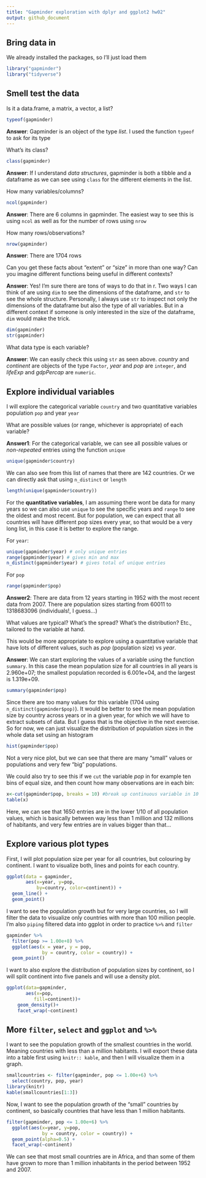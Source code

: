 ```yaml
---
title: "Gapminder exploration with dplyr and ggplot2 hw02"
output: github_document
---
```


## Bring data in

We already installed the packages, so I'll just load them
```r
library("gapminder")
library("tidyverse")
```

## Smell test the data

Is it a data.frame, a matrix, a vector, a list?
```r
typeof(gapminder)
```
**Answer**: Gapminder is an object of the type *list*. I used the function `typeof` to ask for its type

What’s its class?
```r
class(gapminder)
```
**Answer**: If I understand *data structures*, gapminder is both a tibble and a dataframe as we can see using `class` for the different elements in the list.

How many variables/columns?
```r
ncol(gapminder)
```
**Answer**: There are 6 columns in gapminder. The easiest way to see this is using `ncol` as well as for the number of rows using `nrow`

How many rows/observations?
```r
nrow(gapminder)
```
**Answer**: There are 1704 rows

Can you get these facts about “extent” or “size” in more than one way? Can you imagine different functions being useful in different contexts?

**Answer**: Yes! I'm sure there are tons of ways to do that in r. Two ways I can think of are using `dim` to see the dimensions of the dataframe, and `str` to see the whole structure.
Personally, I always use `str` to inspect not only the dimensions of the dataframe but also the type of all variables. But in a different context if someone is only interested in the size of the dataframe, `dim` would make the trick.
```r
dim(gapminder)
str(gapminder)
```

What data type is each variable?

**Answer**: We can easily check this using `str` as seen above. *country* and *continent* are objects of the type `Factor`, *year* and *pop* are `integer`, and *lifeExp* and *gdpPercap* are `numeric`.


## Explore individual variables
I will explore the categorical variable `country` and two quantitative variables population `pop` and year `year`

What are possible values (or range, whichever is appropriate) of each variable?

**Answer1**: For the categorical variable, we can see all possible values or *non-repeated* entries using the function `unique`

```r
unique(gapminder$country)
```

We can also see from this list of names that there are 142 countries. Or we can directly ask that using `n_distinct` or `length`
```r
length(unique(gapminder$country))
```

For the **quantitative variables**, I am assuming there wont be data for many years so we can also use `unique` to see the specific years and `range` to see the oldest and most recent. But for population, we can expect that all countries will have different pop sizes every year, so that would be a very long list, in this case it is better to explore the range.

For `year`:
```r
unique(gapminder$year) # only unique entries
range(gapminder$year) # gives min and max
n_distinct(gapminder$year) # gives total of unique entries
```

For `pop`
```r
range(gapminder$pop)
```

**Answer2**: There are data from 12 years starting in 1952 with the most recent data from 2007.
There are population sizes starting from 60011 to 1318683096 (individuals!, I guess...)


What values are typical? What’s the spread? What’s the distribution? Etc., tailored to the variable at hand.

This would be more appropriate to explore using a quantitative variable that have lots of different values, such as *pop* (population size) vs *year*.

**Answer**: We can start exploring the values of a variable using the function `summary`. In this case the mean population size for all countries in all years is 2.960e+07; the smallest population recorded is 6.001e+04, and the largest is 1.319e+09.

```r
summary(gapminder$pop)
```

Since there are too many values for this variable (1704 using `n_distinct(gapminder$pop)`). It would be better to see the mean population size by country across years or in a given year, for which we will have to extract subsets of data. But I guess that is the objective in the next exercise. So for now, we can just visualize the distribution of population sizes in the whole data set using an histogram

```r
hist(gapminder$pop)
```

Not a very nice plot, but we can see that there are many "small" values or populations and very few "big" populations.

We could also try to see this if we `cut` the variable *pop* in for example ten bins of equal size, and then count how many observations are in each bin:

```r
x<-cut(gapminder$pop, breaks = 10) #break up continuous variable in 10 bins
table(x)
```

Here, we can see that 1650 entries are in the lower 1/10 of all population values, which is basically between way less than 1 million and 132 millions of habitants, and very few entries are in values bigger than that...

## Explore various plot types

First, I will plot population size per year for all countries, but colouring by continent. I want to visualize both, lines and points for each country.  

```r
ggplot(data = gapminder, 
       aes(x=year, y=pop, 
           by=country, color=continent)) +
  geom_line() + 
  geom_point()
```

I want to see the population growth but for very large countries, so I will filter the data to visualize only countries with more than 100 million people. I'm also `piping` filtered data into ggplot in order to practice `%>%` and `filter`

```r
gapminder %>%
  filter(pop >= 1.00e+8) %>%
  ggplot(aes(x = year, y = pop,
             by = country, color = country)) +
  geom_point()
```

I want to also explore the distribution of population sizes by continent, so I will split continent into five panels and will use a density plot.

```r
ggplot(data=gapminder, 
       aes(x=pop, 
          fill=continent))+
    geom_density()+
    facet_wrap(~continent)
```

## More `filter`, `select` and `ggplot` and `%>%`

I want to see the population growth of the smallest countries in the world. Meaning countries with less than a million habitants. I will export these data into a table first using `knitr:: kable`, and then I will visualize them in a graph.  

```r
smallcountries <- filter(gapminder, pop <= 1.00e+6) %>%
  select(country, pop, year)
library(knitr)
kable(smallcountries[1:3])
```


Now, I want to see the population growth of the "small" countries by continent, so basically countries that have less than 1 million habitants.


```r
filter(gapminder, pop <= 1.00e+6) %>% 
  ggplot(aes(x=year, y=pop,
             by = country, color = country)) + 
  geom_point(alpha=0.5) + 
  facet_wrap(~continent)
```


We can see that most small countries are in Africa, and than some of them have grown to more than 1 million inhabitants in the period between 1952 and 2007.

